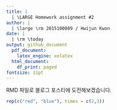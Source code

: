 ```yaml
---
title: |
  | \LARGE Homework assignment #2
author: |
  | \large \rm 2015100089 / Hwijun Kwon
date: |
  | \rm \today
output: github_document
  pdf_document:
    latex_engine: xelatex
  html_document:
    df_print: paged
fontsize: 11pt
---
```

RMD 파일로 블로그 포스티에 도전해보겠습니다.


```r
rep(c("red", "blue"), times = c(2,3))

```
